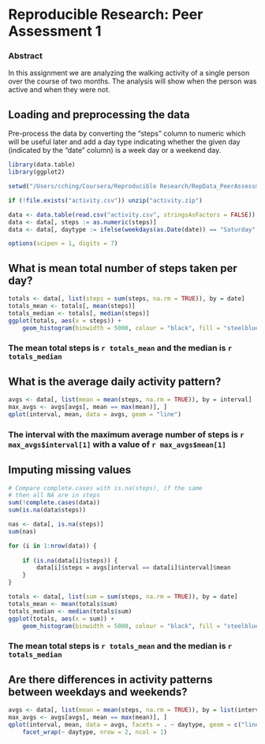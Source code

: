 # Reproducible Research: Peer Assessment 1
### Abstract

In this assignment we are analyzing the walking activity of a single person over the course of two months.  The analysis will show when the person was active and when they were not.

## Loading and preprocessing the data

Pre-process the data by converting the "steps" column to numeric which will be useful later and add a day type indicating whether the given day (indicated by the "date" column) is a week day or a weekend day.

```r
library(data.table)
library(ggplot2)

setwd("/Users/cching/Coursera/Reproducible Research/RepData_PeerAssessment1")

if (!file.exists("activity.csv")) unzip("activity.zip")

data <- data.table(read.csv("activity.csv", stringsAsFactors = FALSE))
data <- data[, steps := as.numeric(steps)]
data <- data[, daytype := ifelse(weekdays(as.Date(date)) == "Saturday" | weekdays(as.Date(date)) == "Sunday", "weekend", "weekday")]

options(scipen = 1, digits = 7)
```

## What is mean total number of steps taken per day?

```r
totals <- data[, list(steps = sum(steps, na.rm = TRUE)), by = date]
totals_mean <- totals[, mean(steps)]
totals_median <- totals[, median(steps)]
ggplot(totals, aes(x = steps)) +
    geom_histogram(binwidth = 5000, colour = "black", fill = "steelblue")
```

### The mean total steps is `r totals_mean` and the median is `r totals_median`

## What is the average daily activity pattern?

```r
avgs <- data[, list(mean = mean(steps, na.rm = TRUE)), by = interval]
max_avgs <- avgs[avgs[, mean == max(mean)], ]
qplot(interval, mean, data = avgs, geom = "line")
```

### The interval with the maximum average number of steps is `r max_avgs$interval[1]` with a value of `r max_avgs$mean[1]`

## Imputing missing values

```r
# Compare complete.cases with is.na(steps), if the same
# then all NA are in steps
sum(!complete.cases(data))
sum(is.na(data$steps))

nas <- data[, is.na(steps)]
sum(nas)

for (i in 1:nrow(data)) {
    
    if (is.na(data[i]$steps)) {
        data[i]$steps = avgs[interval == data[i]$interval]$mean
    }
}

totals <- data[, list(sum = sum(steps, na.rm = TRUE)), by = date]
totals_mean <- mean(totals$sum)
totals_median <- median(totals$sum)
ggplot(totals, aes(x = sum)) +
    geom_histogram(binwidth = 5000, colour = "black", fill = "steelblue")
```

### The mean total steps is `r totals_mean` and the median is `r totals_median`

## Are there differences in activity patterns between weekdays and weekends?
```r
avgs <- data[, list(mean = mean(steps, na.rm = TRUE)), by = list(interval, daytype)]
max_avgs <- avgs[avgs[, mean == max(mean)], ]
qplot(interval, mean, data = avgs, facets = . ~ daytype, geom = c("line", "smooth"), method = "loess") +
    facet_wrap(~ daytype, nrow = 2, ncol = 1)
```
